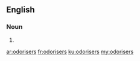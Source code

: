 ==English==

===Noun===
{{head|en}}

# {{plural of|odoriser}}

[[ar:odorisers]]
[[fr:odorisers]]
[[ku:odorisers]]
[[my:odorisers]]